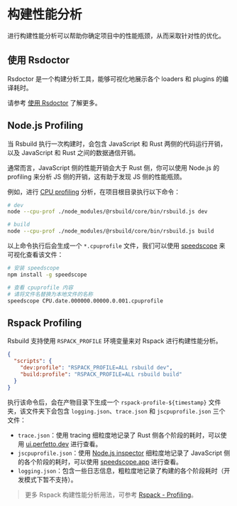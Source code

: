 # 构建性能分析

进行构建性能分析可以帮助你确定项目中的性能瓶颈，从而采取针对性的优化。

## 使用 Rsdoctor

Rsdoctor 是一个构建分析工具，能够可视化地展示各个 loaders 和 plugins 的编译耗时。

请参考 [使用 Rsdoctor](/guide/debug/rsdoctor) 了解更多。

## Node.js Profiling

当 Rsbuild 执行一次构建时，会包含 JavaScript 和 Rust 两侧的代码运行开销，以及 JavaScript 和 Rust 之间的数据通信开销。

通常而言，JavaScript 侧的性能开销会大于 Rust 侧，你可以使用 Node.js 的 profiling 来分析 JS 侧的开销，这有助于发现 JS 侧的性能瓶颈。

例如，进行 [CPU profiling](https://nodejs.org/docs/v20.17.0/api/cli.html#--cpu-prof) 分析，在项目根目录执行以下命令：

```bash
# dev
node --cpu-prof ./node_modules/@rsbuild/core/bin/rsbuild.js dev

# build
node --cpu-prof ./node_modules/@rsbuild/core/bin/rsbuild.js build
```

以上命令执行后会生成一个 `*.cpuprofile` 文件，我们可以使用 [speedscope](https://github.com/jlfwong/speedscope) 来可视化查看该文件：

```bash
# 安装 speedscope
npm install -g speedscope

# 查看 cpuprofile 内容
# 请将文件名替换为本地文件的名称
speedscope CPU.date.000000.00000.0.001.cpuprofile
```

## Rspack Profiling

Rsbuild 支持使用 `RSPACK_PROFILE` 环境变量来对 Rspack 进行构建性能分析。

```json title="package.json"
{
  "scripts": {
    "dev:profile": "RSPACK_PROFILE=ALL rsbuild dev",
    "build:profile": "RSPACK_PROFILE=ALL rsbuild build"
  }
}
```

执行该命令后，会在产物目录下生成一个 `rspack-profile-${timestamp}` 文件夹，该文件夹下会包含 `logging.json`、`trace.json` 和 `jscpuprofile.json` 三个文件：

- `trace.json`：使用 tracing 细粒度地记录了 Rust 侧各个阶段的耗时，可以使用 [ui.perfetto.dev](https://ui.perfetto.dev/) 进行查看。
- `jscpuprofile.json`：使用 [Node.js inspector](https://nodejs.org/dist/latest-v18.x/docs/api/inspector.html) 细粒度地记录了 JavaScript 侧的各个阶段的耗时，可以使用 [speedscope.app](https://www.speedscope.app/) 进行查看。
- `logging.json`：包含一些日志信息，粗粒度地记录了构建的各个阶段耗时（开发模式下暂不支持）。

> 更多 Rspack 构建性能分析用法，可参考 [Rspack - Profiling](https://rspack.dev/contribute/development/profiling)。
